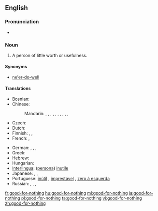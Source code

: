 {{also|good for nothing}}
==English==

===Pronunciation===
* {{audio|en-us-good-for-nothing.ogg|Audio (US)}}

===Noun===
{{en-noun|sg=[[good]]-[[for]]-[[nothing]]}}

# A person of little worth or usefulness.

====Synonyms====
* [[ne'er-do-well]]

====Translations====
{{trans-top|A person of little worth or usefulness}}
* Bosnian: {{t|bs|ništarija|m}}
* Chinese:
*: Mandarin: {{t|cmn|一無是處|sc=Hani}}, {{t|cmn|一无是处|tr=yīwúshìchù|sc=Hani}}, {{t|cmn|不稂不莠|tr=bùlángbùyǒu|sc=Hani}}, {{t|cmn|窩囊|sc=Hani}}, {{t|cmn|窝囊|tr=wōnang|sc=Hani}}, {{t|cmn|沒出息|sc=Hani}},  {{t|cmn|没出息|tr=méi chūxi|sc=Hani}}, {{t-|cmn|玩兒鬧|sc=Hani}},  {{t-|cmn|玩儿闹|tr=wánrnào|sc=Hani}}, {{t|zh|不是東西|sc=Hani}}, {{t|zh|不是东西|tr=bù shì dōngxi|sc=Hani}}
* Czech: {{t-|cs|budižkničemu|m}}
* Dutch: {{t+|nl|nietsnut|m|f}}
* Finnish: {{t+|fi|nolla}}, {{t|fi|hulttio}}, {{t|fi|hanttapuli}}
* French: {{t+|fr|bon à rien|m}}, {{t+|fr|vaurien|m}}
{{trans-mid}}
* German: {{t|de|Taugenichts|m}},  {{t|de|Nichtsnutz|m}},  {{t|de|Herumtreiber}},  {{t+|de|Tunichtgut|m}}
* Greek: {{t|el|χαραμοφάης|m|tr=charamofáis}}
* Hebrew: {{t|he|לא יוצלח|m|tr=Lo Yuts'lahh}}
* Hungarian: {{t+|hu|semmirekellő}}
* [[Interlingua]]: ([[persona]]) [[inutile]]
* Japanese: {{t|ja|碌でなし|tr=ろくでなし, rokudenashi}},  {{t|ja|仕様の無い|tr=しようのない, shiyō-no nai}},  {{t|ja|下らない|tr=くだらない, kudaranai}}
* Portuguese: [[inútil]] {{m|f}}, [[imprestável]] {{m|f}}, [[zero à esquerda]] {{m}}
* Russian: {{t|ru|никчёмный|tr=nikčómnyj}},  {{t+|ru|бесполезный|tr=bespoléznyj}},  {{t|ru|никудышний|tr=nikudýšnij}},  {{t+|ru|бездельник|m|tr=bezdél'nik}}
{{trans-bottom}}

[[fr:good-for-nothing]]
[[hu:good-for-nothing]]
[[ml:good-for-nothing]]
[[ja:good-for-nothing]]
[[pl:good-for-nothing]]
[[ta:good-for-nothing]]
[[vi:good-for-nothing]]
[[zh:good-for-nothing]]